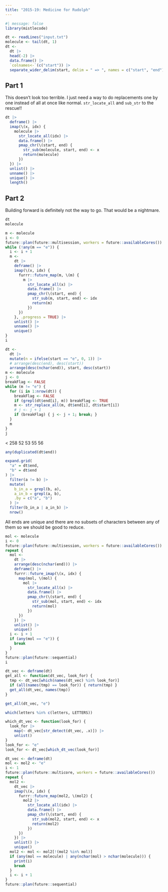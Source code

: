 ```yaml
---
title: "2015-19: Medicine for Rudolph"
---
```


```r
#| message: false
library(mistlecode)

dt <- readLines("input.txt")
molecule <- tail(dt, 1)
dt <-
  dt |>
  head(-2) |>
  data.frame() |>
  `colnames<-`(c("start")) |>
  separate_wider_delim(start, delim = " => ", names = c("start", "end"))
```

## Part 1

This doesn't look too terrible. I just need a way to do replacements one by one instead of all at once like normal. `str_locate_all` and `sub_str` to the rescue!!

```r
dt |>
  deframe() |>
  imap(\(x, idx) {
    molecule |>
      str_locate_all(idx) |> 
      data.frame() |>
      pmap_chr(\(start, end) {
        str_sub(molecule, start, end) <- x
        return(molecule)
      })
  }) |>
  unlist() |>
  unname() |>
  unique() |>
  length()
```

## Part 2

Building forward is definitely not the way to go. That would be a nightmare.

```r
dt
molecule
```

```r
m <- molecule
i <- 0
future::plan(future::multisession, workers = future::availableCores())
while (!any(m == "e")) {
  i <- i + 1
  m <-
    dt |>
    deframe() |>
    imap(\(x, idx) {
      furrr::future_map(m, \(m) {
        m |>
          str_locate_all(x) |>
          data.frame() |>
          pmap_chr(\(start, end) {
            str_sub(m, start, end) <- idx
            return(m)
          })
      })
    }, .progress = TRUE) |>
    unlist() |>
    unname() |>
    unique()
}
i
```


```r
dt <-
  dt |>
  mutate(n = ifelse(start == "e", 0, 1)) |>
  # arrange(desc(end), desc(start))
  arrange(desc(nchar(end)), start, desc(start))
m <- molecule
j <- 0
breakFlag <- FALSE
while (m != "e") {
  for (i in 1:nrow(dt)) {
    breakFlag <- FALSE
    if (grepl(dt$end[i], m)) breakFlag <- TRUE
    m <- str_replace_all(m, dt$end[i], dt$start[i])
    # j <- j + 1
    if (breakFlag) { j <- j + 1; break; }
  }
  m
}
j
```

< 258
52
53
55
56

```r
any(duplicated(dt$end))

expand.grid(
  "a" = dt$end,
  "b" = dt$end
) |>
  filter(a != b) |>
  mutate(
    b_in_a = grepl(b, a),
    a_in_b = grepl(a, b),
    .by = c("a", "b")
  ) |>
  filter(b_in_a | a_in_b) |>
  nrow()
```

All ends are unique and there are no subsets of characters between any of them so we should be good to reduce.

```r
mol <- molecule
i <- 0
future::plan(future::multisession, workers = future::availableCores())
repeat {
  mol <-
    dt |>
    arrange(desc(nchar(end))) |>
    deframe() |>
    furrr::future_imap(\(x, idx) {
      map(mol, \(mol) {
        mol |>
          str_locate_all(x) |>
          data.frame() |>
          pmap_chr(\(start, end) {
            str_sub(mol, start, end) <- idx
            return(mol)
          })
      })
    }) |>
    unlist() |>
    unique()
  i <- i + 1
  if (any(mol == "e")) {
    break
  }
}
future::plan(future::sequential)
i

dt_vec <- deframe(dt)
get_all <- function(dt_vec, look_for) {
  tmp <- dt_vec[which(names(dt_vec) %in% look_for)]
  if (all(names(tmp) == look_for)) { return(tmp) }
  get_all(dt_vec, names(tmp))
}

get_all(dt_vec, "e")

which(letters %in% c(letters, LETTERS))

which_dt_vec <- function(look_for) {
  look_for |>
    map(~ dt_vec[str_detect(dt_vec, .x)]) |>
    unlist()
}
look_for <- "e"
look_for <- dt_vec[which_dt_vec(look_for)]
```


```r
dt_vec <- deframe(dt)
mol <- mol2 <- "e"
i <- 1
future::plan(future::multicore, workers = future::availableCores())
repeat {
  mol2 <-
    dt_vec |>
    imap(\(x, idx) {
      furrr::future_map(mol2, \(mol2) {
        mol2 |>
          str_locate_all(idx) |>
          data.frame() |>
          pmap_chr(\(start, end) {
            str_sub(mol2, start, end) <- x
            return(mol2)
          })
      })
    }) |> 
    unlist() |>
    unique()
  mol2 <- mol <- mol2[!(mol2 %in% mol)]
  if (any(mol == molecule) | any(nchar(mol) > nchar(molecule))) {
    print(i)
    break
  }
  i <- i + 1
}
future::plan(future::sequential)
```

